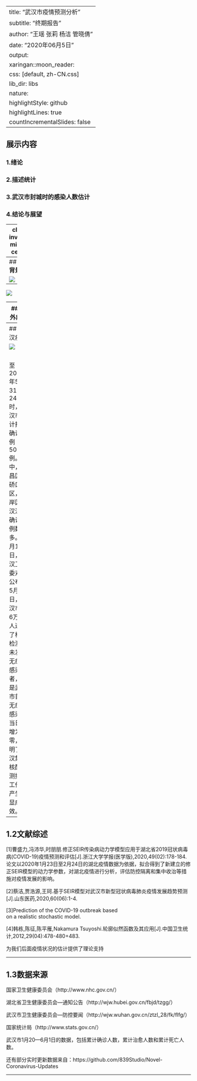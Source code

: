 
---
title: "武汉市疫情预测分析"
subtitle: "终期报告"
author: "王瑶  张莉 杨洁 管晓倩"
date: "2020年06月5日"
output:
  xaringan::moon_reader:
    css: [default, zh-CN.css]
    lib_dir: libs
    nature:
      highlightStyle: github
      highlightLines: true
      countIncrementalSlides: false
---



## **展示内容**


### 1.绪论


### 2.描述统计


### 3.武汉市封城时的感染人数估计


### 4.结论与展望

---
class: inverse, middle, center

## 1. 绪论
## **1.1背景**

## **1.2文献综述**

## **1.3数据来源**


---
## **1.1背景**

![](picture/1.1.1.png)

---

![](picture/1.1.2.png)

---
## 国外疫情

![](picture/1.1.3.png)

&emsp;&emsp;美国约翰斯·霍普金斯大学发布的实时统计数据显示，截至北京时间6月2日6时30分左右，全球累计确诊新冠肺炎病例6242065例，累计死亡374260例。全球疫情持续蔓延，已有53个国家累计确诊均超1万例；13国累计确诊均超10万例；印度和秘鲁等国单日新增均出现最大增幅。
  
---
## 武汉疫情

![](picture/1.1.4.png)

&emsp;&emsp;截至2020年5月31日24时，武汉市累计报告确诊病例50340例。其中，武昌区，硚口区，江岸区和汉江区确诊病例数较多。6月1日，武汉卫健委对外公布，5月31日，武汉市对6万余人进行了核酸检测，未发现无症状感染者，这是武汉市首次无症状感染者当日新增为零，说明了武汉集中核酸检测排查工作已产生明显成效。

---
## **1.2文献综述**

[1]曹盛力,冯沛华,时朋朋.修正SEIR传染病动力学模型应用于湖北省2019冠状病毒病(COVID-19)疫情预测和评估[J].浙江大学学报(医学版),2020,49(02):178-184.
论文以2020年1月23日至2月24日的湖北疫情数据为依据，拟合得到了新建立的修正SEIR模型的动力学参数，对湖北疫情进行分析，评估防控隔离和集中收治等措施对疫情发展的影响。

[2]蔡洁,贾浩源,王珂.基于SEIR模型对武汉市新型冠状病毒肺炎疫情发展趋势预测[J].山东医药,2020,60(06):1-4.

[3]Prediction of the COVID-19 outbreak based on a realistic stochastic model.

[4]韩栋,陈征,陈平雁,Nakamura Tsuyoshi.轮廓似然函数及其应用[J].中国卫生统计,2012,29(04):478-480+483.
 
为我们后面疫情状况的估计提供了理论支持


  
---

## **1.3数据来源**

国家卫生健康委员会（http://www.nhc.gov.cn/）

湖北省卫生健康委员会—通知公告（http://wjw.hubei.gov.cn/fbjd/tzgg/）

武汉市卫生健康委员会—防控要闻（http://wjw.wuhan.gov.cn/ztzl_28/fk/flfg/）

国家统计局（http://www.stats.gov.cn/）

武汉市1月20—6月1日的数据，包括累计确诊人数，累计治愈人数和累计死亡人数。   

还有部分实时更新数据来自：https://github.com/839Studio/Novel-Coronavirus-Updates



---
